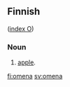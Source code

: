 ==Finnish==
([[Wiktionary:Finnish_index_o|index O]])

===Noun===

# [[apple]].

[[fi:omena]]
[[sv:omena]]